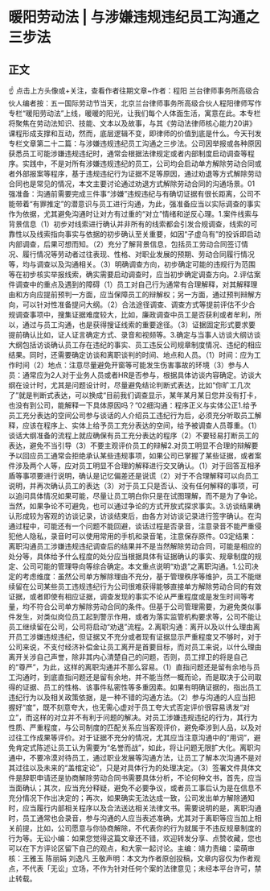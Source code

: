 # 暖阳劳动法 | 与涉嫌违规违纪员工沟通之三步法
## 正文
☝ 点击上方头像或+关注，查看作者往期文章~作者：程阳 兰台律师事务所高级合伙人编者按：五一国际劳动节当天，北京兰台律师事务所高级合伙人程阳律师写作专栏“暖阳劳动法”上线，暖暖的阳光，让我们每个人体面生活，寓意在此。本专栏将聚焦在劳动法知识、技能、文本以及故事，与其《劳动法律师核心能力20讲》课程形成支撑和互动，然而，底层逻辑不变，即律师的价值到底是什么。今天刊发专栏文章第二十二篇：与涉嫌违规违纪员工沟通之三步法。公司因举报或各种原因获悉员工可能涉嫌违规违纪时，通常会根据法律规定或者内部制度启动调查等程序。实践中，不是对所有涉嫌违规违纪的员工，公司均会启动单方解除劳动合同或者外部报案等程序，基于违规违纪行为证据不足等原因，通过劝退等方式解除劳动合同也是常见的情况，本文主要讨论通过劝退方式解除劳动合同的沟通场景。01强准备：沟通前需要完成三件事“涉嫌”违规违纪与有确切证据有很长距离，公司不能带着“有罪推定”的潜意识与员工进行沟通，为此，强准备应当以实际调查的事实作为依据，尤其避免沟通时让对方有过重的“对立”情绪和逆反心理。1.案件线索与背景信息（1）初步对线索进行确认并非所有的线索都会引发合规调查，线索的可靠性以及线索指向事实与依据的初步确认至关重要，如因“子虚乌有”的投诉即启动内部调查，后果可想而知。（2）充分了解背景信息，包括员工劳动合同签订情况、履行情况等劳动者过往表现、性格、对职业发展的预期、劳动合同履行情况等，均与调查以及沟通相关。（3）明确调查方向，初步确定可能的违规行为范围等在初步核实举报线索，确实需要启动调查时，应当初步确定调查方向。2.评估案件调查中的重点及遇到的障碍（1）员工对自己行为通常有合理解释，对其解释理由和方向应提前预判一方面，应当保障员工的辩解权；另一方面，通过预判辩解方向，可以针对性准备提问大纲。（2）合法途径调查、调查方式等提前评估不少合规调查事项中，搜集证据难度较大，比如，廉政调查中员工是否获利或者牟利，所以，通过与员工沟通，也是获得搜证线索的重要途径。（3）证据固定形式要求要提前确认比如，证人证言确定方式、录音和视频等。3.确定与当事人访谈大纲访谈大纲包括访谈确认员工存在违纪的事实、员工违反公司规章制度情况、违纪的相应结果。同时，还需要确定访谈和离职谈判的时间、地点和人员。（1）时间：应为工作时间（2）地点：注意尽量避免开窗等可能发生伤害事故的环境（3）参与人员：通常应为2人对于业务人员或者HR是否参与，根据具体访谈内容确定。访谈大纲在设计时，尤其是问题设计时，尽量避免结论判断式表达，比如“你旷工几次了”就是判断式表达，可以换成“目前我们调查显示，某年某月某日您并没有打卡，也没有到公司，能解释一下具体原因吗？”02细沟通：程序正义与实体公正1.给予员工充分表达的空间公司参与谈话的人介绍员工违纪行为后，必须充分听取员工解释，应该在程序上、实体上给予员工充分表达的空间，给予被调查人员尊重。（1）谈话大纲准备的流程上就应确保有员工充分表达的程序（2）不要轻易打断员工的表达，避免不当引导（3）不要主观评价员工的辩解2.对员工明显不合理的辩解要予以回应员工通常会拒绝承认某些违规事项，如果公司已掌握了某些证据，或者案件涉及两个人等，应对员工明显不合理的解释进行交叉确认。（1）对于回答互相矛盾等事项要进行说明，确认是记忆偏差还是说谎（2）对于不合理解释可以向员工说明，并再次确认员工的表达（3）对于员工只是否认、没有任何解释的事项，可以追问具体情况如果可能，尽量让员工明白你只是在试图理解，而不是为了争论。当然，如果争论不可避免，也可以通过争论的方式开放式探求事实。3.访谈结果确认形成较为客观的访谈记录，访谈结束后，由各方对访谈记录进行签字确认。在沟通过程中，可能还有一个问题不能回避，谈话过程是否录音，注意录音不能严重侵犯他人隐私，录音时可以使用常用的手机和录音笔，注意保存原件。03定结果：离职沟通员工涉嫌违规违纪调查后的结果并不是当然解除劳动合同，可能是相应的处分等，具体给予什么程度的处分应当根据具体有证据确认的事实、规章制度的规定、公司可能的管理导向等综合确定。本文重点说明“劝退”之离职沟通。1.公司决定的考虑维度：虽然公司单方解除理由不充分，基于管理秩序等维护，员工不能继续留在公司某些员工违规违纪行为公司很难获得能够直接单方解除劳动合同的有效证据，或者即使有相应证据，调查发现的事实不论从严重程度或是发生时间等考量，均不符合公司单方解除劳动合同的条件。但基于公司管理需要，为避免类似事件发生，对类似岗位员工起到警示作用，或者为落实监管机构要求等，公司不能让员工继续留在公司，公司将启动“劝退”流程。2.离职沟通：离开以及以什么理由离开员工涉嫌违规违纪，但证据又不充分或者现有证据显示严重程度又不够时，对于公司来说，不支付经济补偿金让员工离开是首要目标，而对员工来说，以什么理由离开关涉自己声誉，除非其内心清楚自己的问题，否则，员工捍卫的将是自己的“尊严”，为此，这样的离职沟通并不那么容易。（1）直指问题还是留有余地与员工沟通时，到底直指问题还是留有余地，并不能当然一概而论，而是取决于公司取得的证据、员工的性格、该事件私密性等多重因素。如果有明确证据的，指出员工违纪行为以及相关政策依据，是一种不错的沟通方法。（2）参与沟通的人应当把握好“度”，既不刻意夸大，也无需心虚对于员工夸大式否定评价很容易诱发“对立”，而这样的对立并不有利于问题的解决。对员工涉嫌违规违纪的行为，其行为性质、严重程度，与公司制度的匹配关系应当客观评价，避免牵涉到人品，以及对过往工作成果等评价。对于证据不充分的情况，尤其应当注意沟通中的“用词”，避免肯定式陈述让员工认为需要为“名誉而战”，如此，将让问题无限扩大化。离职沟通中，不要冷漠对待员工，通过职业发展等沟通方法，让员工了解本次沟通不是对其过往以及未来的“盖棺定论”，只是对具体行为的处理决定。（3）签署文件具体文件是辞职申请还是协商解除劳动合同书需要具体分析，不论何种文书，首先，应当当面确认；其次，应当充分释疑，避免不必要争议，或者员工事后认为是在信息不充分情况下作出决定的；再次，如果确实无法达成一致，公司发出单方解除通知时，应当履行内部相关程序以及合法送达相关法律文书。需要说明的是，离职沟通时，员工通常也会录音，参与沟通的人应当表述准确，尤其对于离职等应当加上相关前提，比如，公司愿意与你协商解除，不代表你的行为就属于不违反规章制度的行为等。无讼小编：如果您觉得这篇文章还不错，欢迎转发分享、点赞收藏，您也可以在下方评论区留下自己的观点，和大家一起讨论。主编：靖力责编：梁萌审核：王雅玉 陈丽娟 刘逸凡 王敬声明：本文为作者原创投稿，文章内容仅为作者观点，不代表「无讼」立场，不作为针对任何个案的法律意见；未经本平台许可，禁止转载。